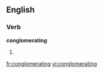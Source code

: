 
==English==

===Verb===
'''conglomerating'''

# {{present participle of|conglomerate}}

[[fr:conglomerating]]
[[vi:conglomerating]]